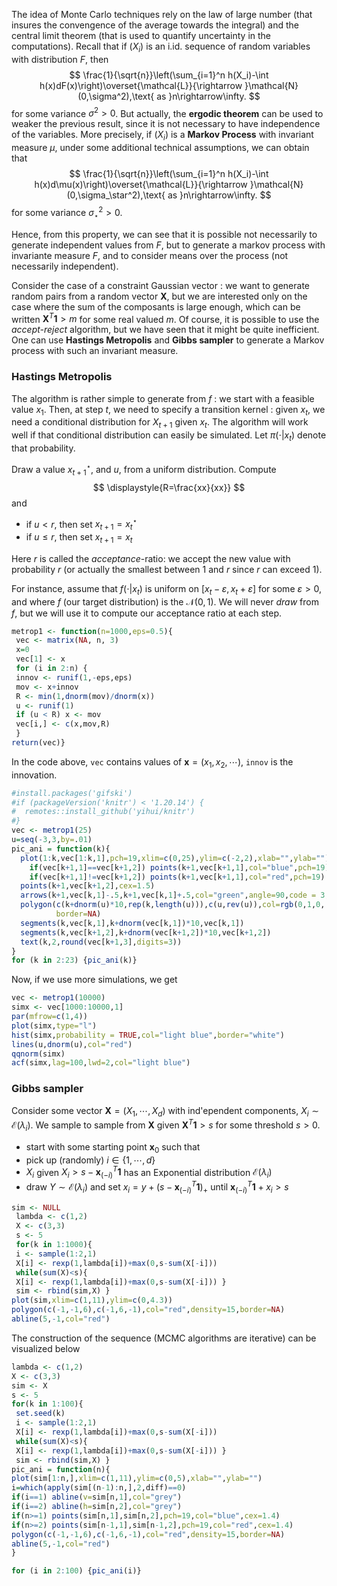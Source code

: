 
<!-- ## MCMC -->

The idea of Monte Carlo techniques rely on the law of large number (that insures the convengence of the average towards the integral) and the central limit theorem (that is used to quantify uncertainty in the computations). Recall that if $(X_i)$ is an i.id. sequence of random variables with distribution $F$, then
$$
\frac{1}{\sqrt{n}}\left(\sum_{i=1}^n h(X_i)-\int h(x)dF(x)\right)\overset{\mathcal{L}}{\rightarrow }\mathcal{N}(0,\sigma^2),\text{ as }n\rightarrow\infty.
$$
for some variance $\sigma^2>0$. But actually, the **ergodic theorem** can be used to weaker the previous result, since it is not necessary to have independence of the variables. More precisely, if $(X_i)$ is a **Markov Process** with invariant measure $\mu$, under some additional technical assumptions, we can obtain that
$$
\frac{1}{\sqrt{n}}\left(\sum_{i=1}^n h(X_i)-\int h(x)d\mu(x)\right)\overset{\mathcal{L}}{\rightarrow }\mathcal{N}(0,\sigma_\star^2),\text{ as }n\rightarrow\infty.
$$
for some variance $\sigma_\star^2>0$.

Hence, from this property, we can see that it is possible not necessarily to generate independent values from $F$, but to generate a markov process with invariante measure $F$, and to consider means over the process (not necessarily independent).

Consider the case of a constraint Gaussian vector : we want to generate random pairs from a random vector $\boldsymbol{X}$, but we are interested only on the case where the sum of the composants is large enough, which can be written $\boldsymbol{X}^T\boldsymbol{1}> m$ for some real valued $m$. Of course, it is possible to use the *accept-reject* algorithm, but we have seen that it might be quite inefficient. One can use **Hastings Metropolis** and **Gibbs sampler** to generate a Markov process with such an invariant measure.

### Hastings Metropolis

The algorithm is rather simple to generate from $f$ : we start with a feasible value $x_1$. Then, at step $t$, we need to specify a transition kernel : given $x_t$, we need a conditional distribution for $X_{t+1}$ given $x_t$. The algorithm will work well if that conditional distribution can easily be simulated. Let $\pi(\cdot|x_t)$ denote that probability.

Draw a value $x_{t+1}^\star$, and $u$, from a uniform distribution. Compute 
$$
\displaystyle{R=\frac{xx}{xx}} 
$$
and 

- if $u < r$, then set $x_{t+1}=x_t^\star$
- if $u\leq r$, then set $x_{t+1}=x_t$

Here $r$ is called the *acceptance*-ratio: we accept the new value with probability $r$ (or actually the smallest between $1$ and $r$ since $r$ can exceed $1$).

For instance, assume that $f(\cdot|x_t)$ is uniform on $[x_t-\varepsilon,x_t+\varepsilon]$ for some $\varepsilon>0$, and where $f$ (our target distribution) is the $\mathcal{N}(0,1)$. We will never *draw* from $f$, but we will use it to compute our acceptance ratio at each step.

```r
metrop1 <- function(n=1000,eps=0.5){
 vec <- matrix(NA, n, 3)
 x=0
 vec[1] <- x
 for (i in 2:n) {
 innov <- runif(1,-eps,eps)
 mov <- x+innov
 R <- min(1,dnorm(mov)/dnorm(x))
 u <- runif(1)
 if (u < R) x <- mov
 vec[i,] <- c(x,mov,R)
 }
return(vec)}
```
In the code above, `vec` contains values of $\boldsymbol{x}=(x_1,x_2,\cdots)$, `innov` is the innovation.

```r
#install.packages('gifski')
#if (packageVersion('knitr') < '1.20.14') {
#  remotes::install_github('yihui/knitr')
#}
vec <- metrop1(25)
u=seq(-3,3,by=.01)
pic_ani = function(k){
  plot(1:k,vec[1:k,1],pch=19,xlim=c(0,25),ylim=c(-2,2),xlab="",ylab="")
    if(vec[k+1,1]==vec[k+1,2]) points(k+1,vec[k+1,1],col="blue",pch=19)
    if(vec[k+1,1]!=vec[k+1,2]) points(k+1,vec[k+1,1],col="red",pch=19)
  points(k+1,vec[k+1,2],cex=1.5)
  arrows(k+1,vec[k,1]-.5,k+1,vec[k,1]+.5,col="green",angle=90,code = 3,length=.1)
  polygon(c(k+dnorm(u)*10,rep(k,length(u))),c(u,rev(u)),col=rgb(0,1,0,.3),
          border=NA)  
  segments(k,vec[k,1],k+dnorm(vec[k,1])*10,vec[k,1])
  segments(k,vec[k+1,2],k+dnorm(vec[k+1,2])*10,vec[k+1,2])
  text(k,2,round(vec[k+1,3],digits=3))
}
for (k in 2:23) {pic_ani(k)}
```

Now, if we use more simulations, we get
```r
vec <- metrop1(10000)
simx <- vec[1000:10000,1]
par(mfrow=c(1,4))
plot(simx,type="l")
hist(simx,probability = TRUE,col="light blue",border="white")
lines(u,dnorm(u),col="red")
qqnorm(simx)
acf(simx,lag=100,lwd=2,col="light blue")
```

### Gibbs sampler

Consider some vector $\boldsymbol{X}=(X_1,\cdots,X_d)$ with ind\'ependent components, $X_i\sim\mathcal{E}(\lambda_i)$. We sample to sample from $\boldsymbol{X}$ given $\boldsymbol{X}^T\boldsymbol{1}>s$ for some threshold $s>0$.

- start with some starting point  $\boldsymbol{x}_0$ such that 
- pick up (randomly) $i\in\{1,\cdots,d\}$
- $X_i$ given $X_i > s-\boldsymbol{x}_{(-i)}^T\boldsymbol{1}$ has an Exponential distribution $\mathcal{E}(\lambda_i)$
- draw $Y\sim \mathcal{E}(\lambda_i)$ and set $x_i=y +(s-\boldsymbol{x}_{(-i)}^T\boldsymbol{1})_+$ until $\boldsymbol{x}_{(-i)}^T\boldsymbol{1}+x_i>s$

```r
sim <- NULL
 lambda <- c(1,2)
 X <- c(3,3)
 s <- 5
 for(k in 1:1000){
 i <- sample(1:2,1)
 X[i] <- rexp(1,lambda[i])+max(0,s-sum(X[-i]))
 while(sum(X)<s){
 X[i] <- rexp(1,lambda[i])+max(0,s-sum(X[-i])) }
 sim <- rbind(sim,X) }
plot(sim,xlim=c(1,11),ylim=c(0,4.3))
polygon(c(-1,-1,6),c(-1,6,-1),col="red",density=15,border=NA)
abline(5,-1,col="red")
```

The construction of the sequence (MCMC algorithms are iterative) can be visualized below

```r
lambda <- c(1,2)
X <- c(3,3)
sim <- X
s <- 5
for(k in 1:100){
 set.seed(k)
 i <- sample(1:2,1)
 X[i] <- rexp(1,lambda[i])+max(0,s-sum(X[-i]))
 while(sum(X)<s){
 X[i] <- rexp(1,lambda[i])+max(0,s-sum(X[-i])) }
 sim <- rbind(sim,X) }
pic_ani = function(n){
plot(sim[1:n,],xlim=c(1,11),ylim=c(0,5),xlab="",ylab="")
i=which(apply(sim[(n-1):n,],2,diff)==0)
if(i==1) abline(v=sim[n,1],col="grey")
if(i==2) abline(h=sim[n,2],col="grey")
if(n>=1) points(sim[n,1],sim[n,2],pch=19,col="blue",cex=1.4)
if(n>=2) points(sim[n-1,1],sim[n-1,2],pch=19,col="red",cex=1.4)
polygon(c(-1,-1,6),c(-1,6,-1),col="red",density=15,border=NA)
abline(5,-1,col="red")
}
```

```r
for (i in 2:100) {pic_ani(i)}
```
